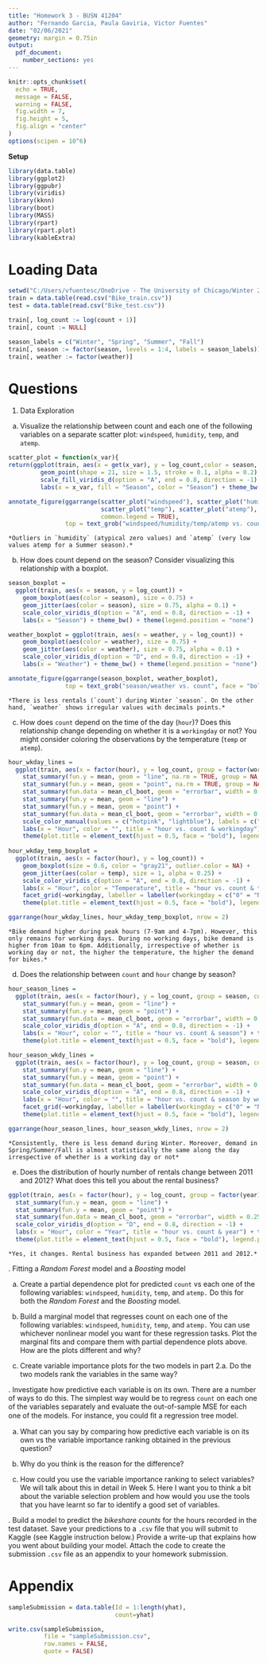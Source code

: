 ```yaml
---
title: "Homework 3 - BUSN 41204"
author: "Fernando Garcia, Paula Gaviria, Victor Fuentes"
date: "02/06/2021"
geometry: margin = 0.75in
output:
  pdf_document:
    number_sections: yes
---
```


```r
knitr::opts_chunk$set(
  echo = TRUE,
  message = FALSE,
  warning = FALSE,
  fig.width = 7,
  fig.height = 5,
  fig.align = "center"
)
options(scipen = 10^6)
```

**Setup**
```r
library(data.table)
library(ggplot2)
library(ggpubr)
library(viridis)
library(kknn)
library(boot)
library(MASS)
library(rpart)
library(rpart.plot)
library(kableExtra)
```

# Loading Data
```r
setwd("C:/Users/vfuentesc/OneDrive - The University of Chicago/Winter 2021/Machine Learning/Week 3/HW3-ML")
train = data.table(read.csv("Bike_train.csv"))
test = data.table(read.csv("Bike_test.csv"))
```

```r
train[, log_count := log(count + 1)]
train[, count := NULL]

season_labels = c("Winter", "Spring", "Summer", "Fall")
train[, season := factor(season, levels = 1:4, labels = season_labels)]
train[, weather := factor(weather)]
```



\newpage
# Questions 

1. Data Exploration

a. Visualize the relationship between count and each one of the following variables on a separate scatter plot: `windspeed`, `humidity`, `temp`, and `atemp`.

```r
scatter_plot = function(x_var){
return(ggplot(train, aes(x = get(x_var), y = log_count,color = season, fill = season)) +
         geom_point(shape = 21, size = 1.5, stroke = 0.1, alpha = 0.2) +
         scale_fill_viridis_d(option = "A", end = 0.8, direction = -1) + scale_color_viridis_d(option = "A", end = 0.8, direction = -1) +
         labs(x = x_var, fill = "Season", color = "Season") + theme_bw())}
```

```r
annotate_figure(ggarrange(scatter_plot("windspeed"), scatter_plot("humidity"),
                          scatter_plot("temp"), scatter_plot("atemp"),
                          common.legend = TRUE),
                top = text_grob("windspeed/humidity/temp/atemp vs. count", face = "bold"))
```

    *Outliers in `humidity` (atypical zero values) and `atemp` (very low values atemp for a Summer season).*

\newpage
b. How does count depend on the season? Consider visualizing this relationship with a boxplot.

```r
season_boxplot =
  ggplot(train, aes(x = season, y = log_count)) + 
    geom_boxplot(aes(color = season), size = 0.75) +
    geom_jitter(aes(color = season), size = 0.75, alpha = 0.1) +
    scale_color_viridis_d(option = "A", end = 0.8, direction = -1) +
    labs(x = "Season") + theme_bw() + theme(legend.position = "none")

weather_boxplot = ggplot(train, aes(x = weather, y = log_count)) + 
    geom_boxplot(aes(color = weather), size = 0.75) +
    geom_jitter(aes(color = weather), size = 0.75, alpha = 0.1) +
    scale_color_viridis_d(option = "D", end = 0.8, direction = -1) +
    labs(x = "Weather") + theme_bw() + theme(legend.position = "none")
```

```r
annotate_figure(ggarrange(season_boxplot, weather_boxplot),
                top = text_grob("season/weather vs. count", face = "bold"))
```

    *There is less rentals (`count`) during Winter `season`. On the other hand, `weather` shows irregular values with decimals points.*

c. How does `count` depend on the time of the day (`hour`)? Does this relationship change depending on whether it is a `workingday` or not? You might consider coloring the observations by the temperature (`temp` or `atemp`).

```r
hour_wkday_lines =
  ggplot(train, aes(x = factor(hour), y = log_count, group = factor(workingday), color = factor(workingday))) +
    stat_summary(fun.y = mean, geom = "line", na.rm = TRUE, group = NA, color = "black") +
    stat_summary(fun.y = mean, geom = "point", na.rm = TRUE, group = NA, color = "black") + 
    stat_summary(fun.data = mean_cl_boot, geom = "errorbar", width = 0.25, na.rm = TRUE, group = NA, color = "black") +
    stat_summary(fun.y = mean, geom = "line") +
    stat_summary(fun.y = mean, geom = "point") +
    stat_summary(fun.data = mean_cl_boot, geom = "errorbar", width = 0.25) +
    scale_color_manual(values = c("hotpink", "lightblue"), labels = c("No Working Day", "Working Day")) + 
    labs(x = "Hour", color = "", title = "hour vs. count & workingday") + theme_bw() +
    theme(plot.title = element_text(hjust = 0.5, face = "bold"), legend.position = c(0.9, 0.15), legend.background = element_rect(fill=NA))
    
hour_wkday_temp_boxplot =
  ggplot(train, aes(x = factor(hour), y = log_count)) + 
    geom_boxplot(size = 0.6, color = "gray21", outlier.color = NA) +
    geom_jitter(aes(color = temp), size = 1, alpha = 0.25) +
    scale_color_viridis_c(option = "A", end = 0.8, direction = -1) +
    labs(x = "Hour", color = "Temperature", title = "hour vs. count & temp by workingday") + theme_bw() +
    facet_grid(~workingday, labeller = labeller(workingday = c("0" = "No Working Day", "1" = "Working Day"))) +
    theme(plot.title = element_text(hjust = 0.5, face = "bold"), legend.position = c(0.85, 0.10), legend.background = element_rect(fill=NA), legend.direction = "horizontal", legend.key.height = unit(0.25,"cm"))
```


```r
ggarrange(hour_wkday_lines, hour_wkday_temp_boxplot, nrow = 2)
```

    *Bike demand higher during peak hours (7-9am and 4-7pm). However, this only remains for working days. During no working days, bike demand is higher from 10am to 6pm. Additionally, irrespective of whether is working day or not, the higher the temperature, the higher the demand for bikes.*

\newpage
d. Does the relationship between `count` and `hour` change by season?

```r
hour_season_lines =
  ggplot(train, aes(x = factor(hour), y = log_count, group = season, color = season)) +
    stat_summary(fun.y = mean, geom = "line") +
    stat_summary(fun.y = mean, geom = "point") +
    stat_summary(fun.data = mean_cl_boot, geom = "errorbar", width = 0.25) +
    scale_color_viridis_d(option = "A", end = 0.8, direction = -1) +
    labs(x = "Hour", color = "", title = "hour vs. count & season") + theme_bw() +
    theme(plot.title = element_text(hjust = 0.5, face = "bold"), legend.position = c(0.9, 0.2), legend.background = element_rect(fill=NA), legend.key.height = unit(0.5,"cm"))

hour_season_wkdy_lines =
  ggplot(train, aes(x = factor(hour), y = log_count, group = season, color = season)) +
    stat_summary(fun.y = mean, geom = "line") +
    stat_summary(fun.y = mean, geom = "point") +
    stat_summary(fun.data = mean_cl_boot, geom = "errorbar", width = 0.25) +
    scale_color_viridis_d(option = "A", end = 0.8, direction = -1) +
    labs(x = "Hour", color = "", title = "hour vs. count & season by workingday") + theme_bw() +
    facet_grid(~workingday, labeller = labeller(workingday = c("0" = "No Working Day", "1" = "Working Day"))) +
    theme(plot.title = element_text(hjust = 0.5, face = "bold"), legend.position = "none", legend.background = element_rect(fill=NA))
```

```r
ggarrange(hour_season_lines, hour_season_wkdy_lines, nrow = 2)
```

    *Consistently, there is less demand during Winter. Moreover, demand in Spring/Summer/Fall is almost statistically the same along the day irrespective of whether is a working day or not*

\newpage
e. Does the distribution of hourly number of rentals change between 2011 and 2012? What does this tell you about the rental business?

```r
ggplot(train, aes(x = factor(hour), y = log_count, group = factor(year), color = factor(year))) +
  stat_summary(fun.y = mean, geom = "line") +
  stat_summary(fun.y = mean, geom = "point") +
  stat_summary(fun.data = mean_cl_boot, geom = "errorbar", width = 0.25) +
  scale_color_viridis_d(option = "D", end = 0.8, direction = -1) +
  labs(x = "Hour", color = "Year", title = "hour vs. count & year") + theme_bw() +
  theme(plot.title = element_text(hjust = 0.5, face = "bold"), legend.position = c(0.9, 0.15), legend.background = element_rect(fill=NA))
```

    *Yes, it changes. Rental business has expanded between 2011 and 2012.*

\newpage
2. Fitting a *Random Forest* model and a *Boosting* model

a.  Create a partial dependence plot for predicted `count` vs each one of the following variables: `windspeed`, `humidity`, `temp`, and `atemp.` Do this for both the *Random Forest* and the *Boosting* model.

b. Build a marginal model that regresses count on each one of the following variables: `windspeed`, `humidity`, `temp`, and `atemp.` You can use whichever nonlinear model you want for these regression tasks. Plot the marginal fits and compare them with partial dependence plots above. How are the plots different and why?

c. Create variable importance plots for the two models in part 2.a. Do the two models rank the variables in the same way?

\newpage
3.  Investigate how predictive each variable is on its own. There are a number of ways to do this. The simplest way would be to regress `count` on each one of the variables separately and evaluate the out-of-sample MSE for each one of the models. For instance, you could ﬁt a regression tree model.

a.  What can you say by comparing how predictive each variable is on its own vs the variable importance ranking obtained in the previous question? 

b. Why do you think is the reason for the difference?

c. How could you use the variable importance ranking to select variables? We will talk about this in detail in Week 5. Here I want you to think a bit about the variable selection problem and how would you use the tools that you have learnt so far to identify a good set of variables.

\newpage
4. Build a model to predict the *bikeshare counts* for the hours recorded in the test dataset. Save your predictions to a `.csv` file that you will submit to Kaggle (see Kaggle instruction below.) Provide a write-up that explains how you went about building your model. Attach the code to create the submission `.csv` file as an appendix to your homework submission. 

\newpage
# Appendix

```r
sampleSubmission = data.table(Id = 1:length(yhat),
                              count=yhat)

write.csv(sampleSubmission,
          file = "sampleSubmission.csv",
          row.names = FALSE,
          quote = FALSE)
```




